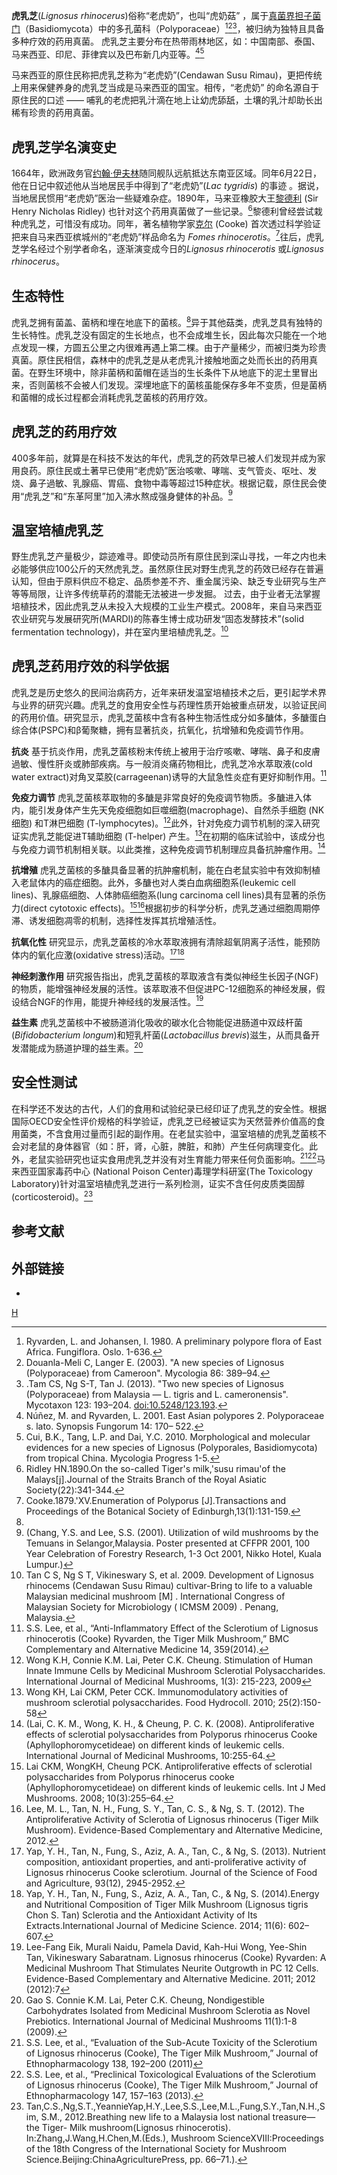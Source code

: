 {{Speciesbox 
| taxon = Lignosus rhinocerus
| image = Tiger Milk Mushroom.png
| image_caption = 虎乳芝(Lignosus rhinocerus)
| authority = (Cooke) Ryvarden
}}
'''虎乳芝'''(''Lignosus rhinocerus'')俗称“老虎奶”，也叫“虎奶菇” ，属于[[真菌界|真菌界]][[担子菌门|担子菌门]]（Basidiomycota）中的多孔菌科（Polyporaceae）<ref name="Ryvarden, L 1980">Ryvarden, L. and Johansen, I. 1980. A preliminary polypore flora of East Africa. Fungiflora. Oslo. 1-636.</ref><ref>Douanla-Meli C, Langer E. (2003). "A new species of Lignosus (Polyporaceae) from Cameroon". Mycologia 86: 389–94.</ref><ref>.Tam CS, Ng S-T, Tan J. (2013). "Two new species of Lignosus (Polyporaceae) from Malaysia — L. tigris and L. cameronensis". Mycotaxon 123: 193–204. doi:10.5248/123.193.</ref>，被归纳为独特且具备多种疗效的药用真菌。 虎乳芝主要分布在热带雨林地区，如：中国南部、泰国、马来西亚、印尼、菲律宾以及巴布新几内亚等。<ref>Núñez, M. and Ryvarden, L. 2001. East Asian polypores 2. Polyporaceae s. lato. Synopsis Fungorum 14: 170– 522.</ref><ref>Cui, B.K., Tang, L.P. and Dai, Y.C. 2010. Morphological and molecular evidences for a new species of Lignosus (Polyporales, Basidiomycota) from tropical China. Mycologia Progress 1-5.</ref>

马来西亚的原住民称把虎乳芝称为“老虎奶”(Cendawan Susu Rimau)，更把传统上用来保健养身的虎乳芝当成是马来西亚的国宝。相传，“老虎奶” 的命名源自于原住民的口述 —— 哺乳的老虎把乳汁滴在地上让幼虎舔舐，土壤的乳汁却助长出稀有珍贵的药用真菌。

==虎乳芝学名演变史==
1664年，欧洲政务官[[约翰·伊夫林|约翰·伊夫林]]随同舰队远航抵达东南亚区域。同年6月22日，他在日记中叙述他从当地居民手中得到了“老虎奶”(''Lac tygridis'') 的事迹 。据说，当地居民惯用“老虎奶”医治一些疑难杂症。1890年，马来亚橡胶大王[[黎德利|黎德利]] (Sir Henry Nicholas Ridley) 也针对这个药用真菌做了一些记录。<ref>Ridley HN.1890.On the so-called Tiger's milk,'susu rimau'of the Malays[j].Journal of the Straits Branch of the Royal Asiatic Society(22):341-344.</ref>黎德利曾经尝试栽种虎乳芝，可惜没有成功。同年，著名植物学家[[克尔|克尔]] (Cooke) 首次透过科学验证把来自马来西亚槟城州的“老虎奶”样品命名为 ''Fomes rhinocerotis''。<ref>Cooke.1879.'XV.Enumeration of Polyporus [J].Transactions and Proceedings of the Botanical Society of Edinburgh,13(1):131-159.</ref>往后，虎乳芝学名经过个别学者命名，逐渐演变成今日的''Lignosus rhinocerotis''  或''Lignosus rhinocerus''。

==生态特性==
虎乳芝拥有菌盖、菌柄和埋在地底下的菌核。<ref name="Ryvarden, L 1980"/>异于其他菇类，虎乳芝具有独特的生长特性。虎乳芝没有固定的生长地点，也不会成堆生长，因此每次只能在一个地点发现一棵，方圆五公里之内很难再遇上第二棵。由于产量稀少，而被归类为珍贵真菌。原住民相信，森林中的虎乳芝是从老虎乳汁接触地面之处而长出的药用真菌。在野生环境中，除非菌柄和菌帽在适当的生长条件下从地底下的泥土里冒出来，否则菌核不会被人们发现。深埋地底下的菌核虽能保存多年不变质，但是菌柄和菌帽的成长过程都会消耗虎乳芝菌核的药用疗效。

==虎乳芝的药用疗效==
400多年前，就算是在科技不发达的年代，虎乳芝的药效早已被人们发现并成为家用良药。原住民或土著早已使用“老虎奶”医治咳嗽、哮喘、支气管炎、呕吐、发烧、鼻子過敏、乳腺癌、胃癌、食物中毒等超过15种症状。根据记载，原住民会使用“虎乳芝”和“东革阿里”加入沸水熬成强身健体的补品。<ref>(Chang, Y.S. and Lee, S.S. (2001). Utilization of wild mushrooms by the Temuans in Selangor,Malaysia. Poster presented at CFFPR 2001, 100 Year Celebration of Forestry Research,
1-3 Oct 2001, Nikko Hotel, Kuala Lumpur.)</ref>

==温室培植虎乳芝==
野生虎乳芝产量极少，踪迹难寻。即使动员所有原住民到深山寻找，一年之内也未必能够供应100公斤的天然虎乳芝。虽然原住民对野生虎乳芝的药效已经存在普遍认知，但由于原料供应不稳定、品质参差不齐、重金属污染、缺乏专业研究与生产等等局限，让许多传统草药的潜能无法被进一步发掘。
过去，由于业者无法掌握培植技术，因此虎乳芝从未投入大规模的工业生产模式。2008年，来自马来西亚农业研究与发展研究所(MARDI)的陈春生博士成功研发“固态发酵技术”(solid fermentation technology)，并在室内里培植虎乳芝。<ref>Tan C S, Ng S T, Vikineswary S, et al. 2009. Development of Lignosus rhinocems (Cendawan Susu Rimau) cultivar-Bring to life to a valuable Malaysian medicinal mushroom [M] . International Congress of Malaysian Society for Microbiology ( ICMSM 2009) . Penang, Malaysia.</ref>

==虎乳芝药用疗效的科学依据==
虎乳芝是历史悠久的民间治病药方，近年来研发温室培植技术之后，更引起学术界与业界的研究兴趣。虎乳芝的食用安全性与药理性质开始被重点研发，以验证民间的药用价值。研究显示，虎乳芝菌核中含有各种生物活性成分如多醣体，多醣蛋白综合体(PSPC)和β葡聚糖，拥有显著抗炎，抗氧化，抗增殖和免疫调节作用。

'''抗炎''' 
基于抗炎作用，虎乳芝菌核粉末传统上被用于治疗咳嗽、哮喘、鼻子和皮膚過敏、慢性肝炎或肺部疾病。与一般消炎痛药物相比，虎乳芝冷水萃取液(cold water extract)对角叉菜胶(carrageenan)诱导的大鼠急性炎症有更好抑制作用。<ref>S.S. Lee, et al., “Anti-Inflammatory Effect of the Sclerotium of Lignosus rhinocerotis (Cooke) Ryvarden, the Tiger Milk Mushroom,” BMC Complementary and Alternative Medicine 14, 359(2014).</ref>

'''免疫力调节'''
虎乳芝菌核萃取物的多醣是非常良好的免疫调节物质。多醣进入体内，能引发身体产生先天免疫细胞如巨噬细胞(macrophage)、自然杀手细胞 (NK细胞) 和T淋巴细胞
(T-lymphocytes)。<ref>Wong K.H, Connie K.M. Lai, Peter C.K. Cheung.  Stimulation of Human Innate Immune Cells by Medicinal Mushroom Sclerotial Polysaccharides.  International Journal of Medicinal Mushrooms, 1(3): 215-223, 2009</ref>此外，针对免疫力调节机制的深入研究证实虎乳芝能促进T辅助细胞 (T-helper) 产生。<ref>Wong KH, Lai CKM, Peter CCK. Immunomodulatory activities of mushroom sclerotial polysaccharides. Food Hydrocoll. 2010; 25(2):150-58</ref>在初期的临床试验中，该成分也与免疫力调节机制相关联。以此类推，这种免疫调节机制理应具备抗肿瘤作用。<ref>(Lai, C. K. M., Wong, K. H., & Cheung, P. C. K. (2008). Antiproliferative effects of sclerotial polysaccharides from Polyporus rhinocerus Cooke (Aphyllophoromycetideae) on different kinds of leukemic cells. International Journal of Medicinal Mushrooms, 10:255-64.</ref>

'''抗增殖'''
虎乳芝菌核的多醣具备显著的抗肿瘤机制，能在白老鼠实验中有效抑制植入老鼠体内的癌症细胞。此外，多醣也对人类白血病细胞系(leukemic cell lines)、乳腺癌细胞、人体肺癌细胞系(lung carcinoma cell lines)具有显著的杀伤力(direct cytotoxic effects)。<ref>Lai CKM, WongKH, Cheung PCK. Antiproliferative effects of sclerotial polysaccharides from Polyporus rhinocerus cooke (Aphyllophoromycetideae) on different kinds of leukemic cells. Int J Med Mushrooms. 2008; 10(3):255–64.</ref><ref>Lee, M. L., Tan, N. H., Fung, S. Y., Tan, C. S., & Ng, S. T. (2012). The Antiproliferative Activity of Sclerotia of Lignosus rhinocerus (Tiger Milk Mushroom). Evidence-Based Complementary and Alternative Medicine, 2012.</ref>根据初步的科学分析，虎乳芝通过细胞周期停滞、诱发细胞凋零的机制，选择性发挥其抗增殖活性。

'''抗氧化性'''
研究显示，虎乳芝菌核的冷水萃取液拥有清除超氧阴离子活性，能预防体内的氧化应激(oxidative stress)活动。<ref>Yap, Y. H., Tan, N., Fung, S., Aziz, A. A., Tan, C., & Ng, S. (2013). Nutrient composition, antioxidant properties, and anti-proliferative activity of Lignosus rhinocerus Cooke sclerotium. Journal of the Science of Food and Agriculture, 93(12), 2945-2952.</ref><ref>Yap, Y. H., Tan, N., Fung, S., Aziz, A. A., Tan, C., & Ng, S. (2014).Energy and Nutritional Composition of Tiger Milk Mushroom (Lignosus tigris Chon S. Tan) Sclerotia and the Antioxidant Activity of Its Extracts.International Journal of Medicine Science. 2014; 11(6): 602–607.</ref>

'''神经刺激作用 '''
研究报告指出，虎乳芝菌核的萃取液含有类似神经生长因子(NGF)的物质，能增强神经发展的活性。该萃取液不但促进PC-12细胞系的神经发展，假设结合NGF的作用，能提升神经线的发展活性。<ref>Lee-Fang Eik, Murali Naidu, Pamela David, Kah-Hui Wong, Yee-Shin Tan, Vikineswary Sabaratnam. Lignosus rhinocerus (Cooke) Ryvarden: A Medicinal Mushroom That Stimulates Neurite Outgrowth in PC 12 Cells. Evidence-Based Complementary and Alternative Medicine. 2011; 2012 (2012):7</ref>

'''益生素'''
虎乳芝菌核中不被肠道消化吸收的碳水化合物能促进肠道中双歧杆菌(''Bifidobacterium longum'')和短乳杆菌(''Lactobacillus brevis'')滋生，从而具备开发潜能成为肠道护理的益生素。<ref>Gao S. Connie K.M. Lai, Peter C.K. Cheung, Nondigestible Carbohydrates Isolated from Medicinal Mushroom Sclerotia as Novel Prebiotics. International Journal of Medicinal Mushrooms 11(1):1-8 (2009).</ref>

==安全性测试==
在科学还不发达的古代，人们的食用和试验纪录已经印证了虎乳芝的安全性。根据国际OECD安全性评价规格的科学验证，虎乳芝已经被证实为天然营养价值高的食用菌类，不含食用过量而引起的副作用。在老鼠实验中，温室培植的虎乳芝菌核不会对老鼠的身体器官（如：肝，肾，心脏，脾脏，和肺）产生任何病理变化。此外，老鼠实验研究也证实食用虎乳芝并没有对生育能力带来任何负面影响。<ref>S.S. Lee, et al., “Evaluation of the Sub-Acute Toxicity of the Sclerotium of Lignosus rhinocerus (Cooke), The Tiger Milk Mushroom,” Journal of Ethnopharmacology 138, 192–200 (2011)</ref><ref>S.S. Lee, et al., “Preclinical Toxicological Evaluations of the Sclerotium of Lignosus rhinocerus (Cooke), The Tiger Milk Mushroom,” Journal of Ethnopharmacology 147, 157–163 (2013).</ref>马来西亚国家毒药中心 (National Poison Center)毒理学科研室(The Toxicology Laboratory)针对温室培植虎乳芝进行一系列检测，证实不含任何皮质类固醇(corticosteroid)。<ref>Tan,C.S.,Ng,S.T.,YeannieYap,H.Y.,Lee,S.S.,Lee,M.L.,Fung,S.Y.,Tan,N.H.,Sim, S.M., 2012.Breathing new life to a Malaysia lost national treasure—the Tiger- Milk mushroom(Lignosus rhinocerotis). In:Zhang,J.Wang,H.Chen,M.(Eds.), Mushroom ScienceXVIII:Proceedings of the 18th Congress of the International Society for Mushroom Science.Beijing:ChinaAgriculturePress, pp. 66–71.).
</ref>

== 参考文献 ==
{{reflist}}

==外部链接==
*{{IndexFungorum|316915}}
{{Taxonbar|from=Q18658442}}

[[Category:虎乳芝属|H]]